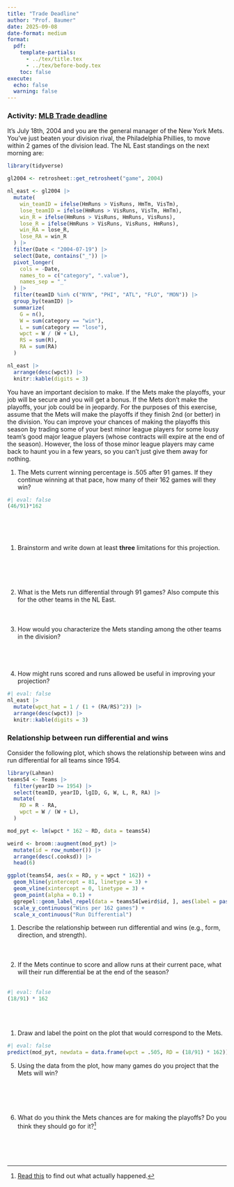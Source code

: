 ```yaml
---
title: "Trade Deadline"
author: "Prof. Baumer"
date: 2025-09-08
date-format: medium
format: 
  pdf:
    template-partials: 
      - ../tex/title.tex
      - ../tex/before-body.tex
    toc: false
execute:
  echo: false
  warning: false
---
```


### Activity: [MLB Trade deadline](https://en.wikipedia.org/wiki/Trade_(sports)#MLB_2)

It's July 18th, 2004 and you are the general manager of the New York Mets. 
You've just beaten your division rival, the Philadelphia Phillies, to move within 2 games of the division lead. 
The NL East standings on the next morning are:

```r
library(tidyverse)

gl2004 <- retrosheet::get_retrosheet("game", 2004)
```


```r
nl_east <- gl2004 |>
  mutate(
    win_teamID = ifelse(HmRuns > VisRuns, HmTm, VisTm),
    lose_teamID = ifelse(HmRuns > VisRuns, VisTm, HmTm),
    win_R = ifelse(HmRuns > VisRuns, HmRuns, VisRuns),
    lose_R = ifelse(HmRuns > VisRuns, VisRuns, HmRuns),
    win_RA = lose_R,
    lose_RA = win_R
  ) |>
  filter(Date < "2004-07-19") |>
  select(Date, contains("_")) |>
  pivot_longer(
    cols = -Date, 
    names_to = c("category", ".value"), 
    names_sep = "_"
  ) |>
  filter(teamID %in% c("NYN", "PHI", "ATL", "FLO", "MON")) |>
  group_by(teamID) |>
  summarize(
    G = n(),
    W = sum(category == "win"),
    L = sum(category == "lose"),
    wpct = W / (W + L),
    RS = sum(R),
    RA = sum(RA)
  )

nl_east |>
  arrange(desc(wpct)) |>
  knitr::kable(digits = 3)
```

You have an important decision to make. 
If the Mets make the playoffs, your job will be secure and you will get a bonus. 
If the Mets don't make the playoffs, your job could be in jeopardy. 
For the purposes of this exercise, assume that the Mets will make the playoffs if they finish 2nd (or better) in the division. 
You can improve your chances of making the playoffs this season by trading some of your best minor league players for some lousy team's good major league players (whose contracts will expire at the end of the season). 
However, the loss of those minor league players may came back to haunt you in a few years, so you can't just give them away for nothing. 

1. The Mets current winning percentage is .505 after 91 games. If they continue winning at that pace, how many of their 162 games will they win? 
\

```r
#| eval: false
(46/91)*162
```

\
\
\

1. Brainstorm and write down at least **three** limitations for this projection. 
\
\
\
\
\
\
1. What is the Mets run differential through 91 games? Also compute this for the other teams in the NL East. 
\
\
\
\
1. How would you characterize the Mets standing among the other teams in the division? 
\
\
\
\
\
1. How might runs scored and runs allowed be useful in improving your projection? 

```r
#| eval: false
nl_east |>
  mutate(wpct_hat = 1 / (1 + (RA/RS)^2)) |>
  arrange(desc(wpct)) |>
  knitr::kable(digits = 3)
```

\newpage

### Relationship between run differential and wins

Consider the following plot, which shows the relationship between wins and run differential for all teams since 1954. 

```r
library(Lahman)
teams54 <- Teams |>
  filter(yearID >= 1954) |>
  select(teamID, yearID, lgID, G, W, L, R, RA) |>
  mutate(
    RD = R - RA, 
    wpct = W / (W + L),
  )
```

```r
mod_pyt <- lm(wpct * 162 ~ RD, data = teams54)

weird <- broom::augment(mod_pyt) |>
  mutate(id = row_number()) |>
  arrange(desc(.cooksd)) |>
  head(6)

ggplot(teams54, aes(x = RD, y = wpct * 162)) +
  geom_hline(yintercept = 81, linetype = 3) +
  geom_vline(xintercept = 0, linetype = 3) +
  geom_point(alpha = 0.1) +
  ggrepel::geom_label_repel(data = teams54[weird$id, ], aes(label = paste(yearID, teamID))) + 
  scale_y_continuous("Wins per 162 games") +
  scale_x_continuous("Run Differential")
```

1. Describe the relationship between run differential and wins (e.g., form, direction, and strength). 
\
\
\
\
3. If the Mets continue to score and allow runs at their current pace, what will their run differential be at the end of the season? 
\
\

```r
#| eval: false
(18/91) * 162
```

\
\

1. Draw and label the point on the plot that would correspond to the Mets. 

```r
#| eval: false
predict(mod_pyt, newdata = data.frame(wpct = .505, RD = (18/91) * 162))
```

5. Using the data from the plot, how many games do you project that the Mets will win? 
\
\
\
\
\
\
1. What do you think the Mets chances are for making the playoffs? Do you think they should go for it?[^kazmir]
\
\
\
\
\

[^kazmir]: [Read this](https://en.wikipedia.org/wiki/Scott_Kazmir#Tampa_Bay_Devil_Rays_/_Rays) to find out what actually happened. 


